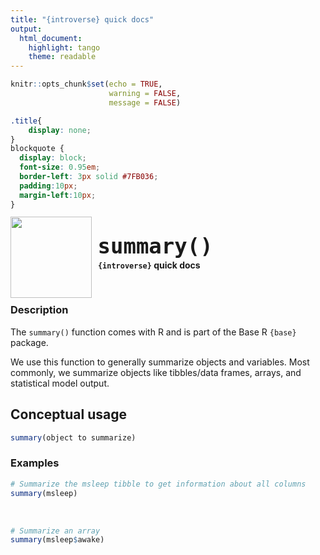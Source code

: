 ```yaml
---
title: "{introverse} quick docs"
output: 
  html_document:
    highlight: tango
    theme: readable
---
```



```r
knitr::opts_chunk$set(echo = TRUE, 
                      warning = FALSE, 
                      message = FALSE)
```

```css
.title{
    display: none;
}
blockquote {
  display: block;
  font-size: 0.95em;
  border-left: 3px solid #7FB036;
  padding:10px;
  margin-left:10px;
}
```

<div>
<br>
 <img src = "logo.png" style = "float:left;height:130px;margin-top:-20px;">
 <span style = "font-weight:bold;font-size:40px;"> 
  &nbsp;<code>summary()</code>
 </span>
 <br>
 <b>&nbsp;&nbsp;&nbsp;<code>{introverse}</code> quick docs</b>
</div>
<br>

### Description

The `summary()` function comes with R and is part of the Base R `{base}` package.
  
We use this function to generally summarize objects and variables. Most commonly, we summarize objects like tibbles/data frames, arrays, and statistical model output.


## Conceptual usage 

```r
summary(object to summarize)
```

### Examples


```r
# Summarize the msleep tibble to get information about all columns
summary(msleep)
```

<br>

```r
# Summarize an array
summary(msleep$awake)
```

